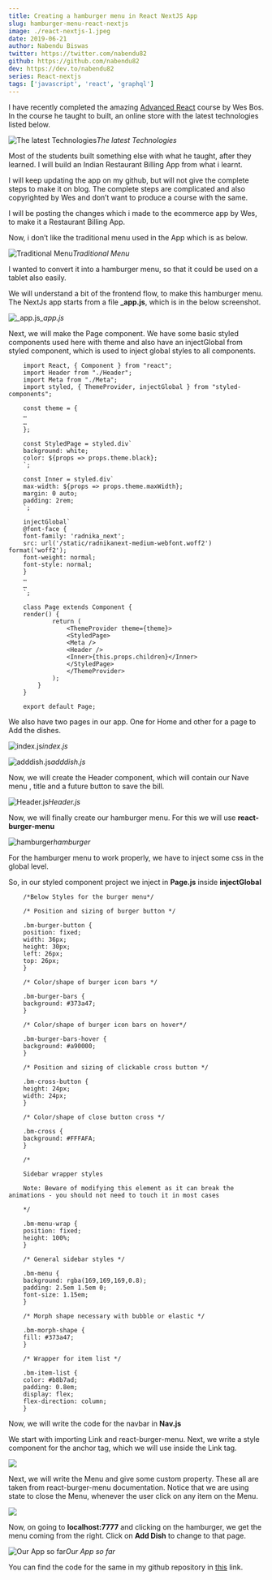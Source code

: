 ```yaml
---
title: Creating a hamburger menu in React NextJS App
slug: hamburger-menu-react-nextjs
image: ./react-nextjs-1.jpeg
date: 2019-06-21
author: Nabendu Biswas
twitter: https://twitter.com/nabendu82
github: https://github.com/nabendu82
dev: https://dev.to/nabendu82
series: React-nextjs
tags: ['javascript', 'react', 'graphql']
---
```


I have recently completed the amazing [Advanced React](https://advancedreact.com/) course by Wes Bos. In the course he taught to built, an online store with the latest technologies listed below.

![The latest Technologies](https://res.cloudinary.com/dxkxvfo2o/image/upload/v1590162817/ReactNextJS/1/1_fi8g1x.png)*The latest Technologies*

Most of the students built something else with what he taught, after they learned. I will build an Indian Restaurant Billing App from what i learnt.

I will keep updating the app on my github, but will not give the complete steps to make it on blog. The complete steps are complicated and also copyrighted by Wes and don’t want to produce a course with the same.

I will be posting the changes which i made to the ecommerce app by Wes, to make it a Restaurant Billing App.

Now, i don’t like the traditional menu used in the App which is as below.

![Traditional Menu](https://res.cloudinary.com/dxkxvfo2o/image/upload/v1590162824/ReactNextJS/1/2_iicao5.png)*Traditional Menu*

I wanted to convert it into a hamburger menu, so that it could be used on a tablet also easily.

We will understand a bit of the frontend flow, to make this hamburger menu. The NextJs app starts from a file **_app.js**, which is in the below screenshot.

![_app.js](https://res.cloudinary.com/dxkxvfo2o/image/upload/v1590162823/ReactNextJS/1/3_ag9blp.png)*_app.js*

Next, we will make the Page component. We have some basic styled components used here with theme and also have an injectGlobal from styled component, which is used to inject global styles to all components.

<div className={styles.code__block}>

```
    import React, { Component } from "react";
    import Header from "./Header";
    import Meta from "./Meta";
    import styled, { ThemeProvider, injectGlobal } from "styled-components";

    const theme = {
    …
    …
    };

    const StyledPage = styled.div`
    background: white;
    color: ${props => props.theme.black};
    `;

    const Inner = styled.div`
    max-width: ${props => props.theme.maxWidth};
    margin: 0 auto;
    padding: 2rem;
    `;

    injectGlobal`
    @font-face {
    font-family: 'radnika_next';
    src: url('/static/radnikanext-medium-webfont.woff2') format('woff2');
    font-weight: normal;
    font-style: normal;
    }
    …
    …
    `;

    class Page extends Component {
    render() {
            return (
                <ThemeProvider theme={theme}>
                <StyledPage>
                <Meta />
                <Header />
                <Inner>{this.props.children}</Inner>
                </StyledPage>
                </ThemeProvider>
            );
        }
    }

    export default Page;
```

</div>

We also have two pages in our app. One for Home and other for a page to Add the dishes.

![index.js](https://res.cloudinary.com/dxkxvfo2o/image/upload/v1590162816/ReactNextJS/1/4_pkpa5i.png)*index.js*

![adddish.js](https://res.cloudinary.com/dxkxvfo2o/image/upload/v1590162816/ReactNextJS/1/5_vxqdjd.png)*adddish.js*

Now, we will create the Header component, which will contain our Nave menu , title and a future button to save the bill.

![Header.js](https://res.cloudinary.com/dxkxvfo2o/image/upload/v1590162822/ReactNextJS/1/6_dqux0o.png)*Header.js*

Now, we will finally create our hamburger menu. For this we will use **react-burger-menu**

![hamburger](https://res.cloudinary.com/dxkxvfo2o/image/upload/v1590162817/ReactNextJS/1/7_xq0gmz.png)*hamburger*

For the hamburger menu to work properly, we have to inject some css in the global level.

So, in our styled component project we inject in **Page.js** inside **injectGlobal**

<div className={styles.code__block}>

```
    /*Below Styles for the burger menu*/

    /* Position and sizing of burger button */

    .bm-burger-button {
    position: fixed;
    width: 36px;
    height: 30px;
    left: 26px;
    top: 26px;
    }

    /* Color/shape of burger icon bars */

    .bm-burger-bars {
    background: #373a47;
    }

    /* Color/shape of burger icon bars on hover*/

    .bm-burger-bars-hover {
    background: #a90000;
    }

    /* Position and sizing of clickable cross button */

    .bm-cross-button {
    height: 24px;
    width: 24px;
    }

    /* Color/shape of close button cross */

    .bm-cross {
    background: #FFFAFA;
    }

    /*

    Sidebar wrapper styles

    Note: Beware of modifying this element as it can break the animations - you should not need to touch it in most cases

    */

    .bm-menu-wrap {
    position: fixed;
    height: 100%;
    }

    /* General sidebar styles */

    .bm-menu {
    background: rgba(169,169,169,0.8);
    padding: 2.5em 1.5em 0;
    font-size: 1.15em;
    }

    /* Morph shape necessary with bubble or elastic */

    .bm-morph-shape {
    fill: #373a47;
    }

    /* Wrapper for item list */

    .bm-item-list {
    color: #b8b7ad;
    padding: 0.8em;
    display: flex;
    flex-direction: column;
    }
```

</div>

Now, we will write the code for the navbar in **Nav.js**

We start with importing Link and react-burger-menu. Next, we write a style component for the anchor tag, which we will use inside the Link tag.

![](https://res.cloudinary.com/dxkxvfo2o/image/upload/v1590162821/ReactNextJS/1/8_ctmo5d.png)

Next, we will write the Menu and give some custom property. These all are taken from react-burger-menu documentation. Notice that we are using state to close the Menu, whenever the user click on any item on the Menu.

![](https://res.cloudinary.com/dxkxvfo2o/image/upload/v1590162821/ReactNextJS/1/9_cso1v5.png)

Now, on going to **localhost:7777** and clicking on the hamburger, we get the menu coming from the right. Click on **Add Dish** to change to that page.

![Our App so far](https://res.cloudinary.com/dxkxvfo2o/image/upload/v1590162823/ReactNextJS/1/10_t8revr.png)*Our App so far*

You can find the code for the same in my github repository in [this](https://github.com/nabendu82/BillingRestro) link.
